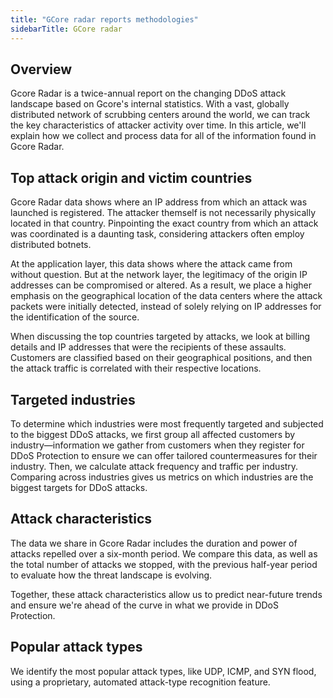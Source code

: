 ---
title: "GCore radar reports methodologies"
sidebarTitle: GCore radar
---

## Overview

Gcore Radar is a twice-annual report on the changing DDoS attack landscape based on Gcore's internal statistics. With a vast, globally distributed network of scrubbing centers around the world, we can track the key characteristics of attacker activity over time. ​In this article, we'll explain how we collect and process data for all of the information found in Gcore Radar.

## Top attack origin and victim countries

Gcore Radar data shows where an IP address from which an attack was launched is registered. The attacker themself is not necessarily physically located in that country. Pinpointing the exact country from which an attack was coordinated is a daunting task, considering attackers often employ distributed botnets.

At the application layer, this data shows where the attack came from without question. But at the network layer, the legitimacy of the origin IP addresses can be compromised or altered. As a result, we place a higher emphasis on the geographical location of the data centers where the attack packets were initially detected, instead of solely relying on IP addresses for the identification of the source.

When discussing the top countries targeted by attacks, we look at billing details and IP addresses that were the recipients of these assaults. Customers are classified based on their geographical positions, and then the attack traffic is correlated with their respective locations.

## Targeted industries

To determine which industries were most frequently targeted and subjected to the biggest DDoS attacks, we first group all affected customers by industry—information we gather from customers when they register for DDoS Protection to ensure we can offer tailored countermeasures for their industry. Then, we calculate attack frequency and traffic per industry. Comparing across industries gives us metrics on which industries are the biggest targets for DDoS attacks.

## Attack characteristics

The data we share in Gcore Radar includes the duration and power of attacks repelled over a six-month period. We compare this data, as well as the total number of attacks we stopped, with the previous half-year period to evaluate how the threat landscape is evolving. 

Together, these attack characteristics allow us to predict near-future trends and ensure we're ahead of the curve in what we provide in DDoS Protection.

## Popular attack types

We identify the most popular attack types, like UDP, ICMP, and SYN flood, using a proprietary, automated attack-type recognition feature.